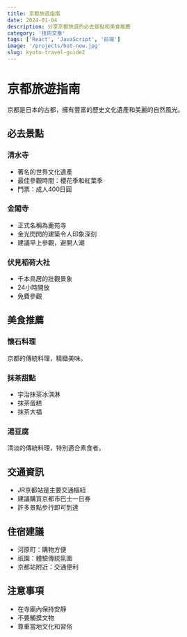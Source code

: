 ```yaml
---
title: 京都旅遊指南
date: 2024-01-04
description: 分享京都旅遊的必去景點和美食推薦
category: '技術文章'
tags: ['React', 'JavaScript', '前端']
image: '/projects/hot-now.jpg'
slug: kyoto-travel-guide2
---
```


# 京都旅遊指南

京都是日本的古都，擁有豐富的歷史文化遺產和美麗的自然風光。

## 必去景點

### 清水寺

- 著名的世界文化遺產
- 最佳參觀時間：櫻花季和紅葉季
- 門票：成人400日圓

### 金閣寺

- 正式名稱為鹿苑寺
- 金光閃閃的建築令人印象深刻
- 建議早上參觀，避開人潮

### 伏見稻荷大社

- 千本鳥居的壯觀景象
- 24小時開放
- 免費參觀

## 美食推薦

### 懷石料理

京都的傳統料理，精緻美味。

### 抹茶甜點

- 宇治抹茶冰淇淋
- 抹茶蛋糕
- 抹茶大福

### 湯豆腐

清淡的傳統料理，特別適合素食者。

## 交通資訊

- JR京都站是主要交通樞紐
- 建議購買京都市巴士一日券
- 許多景點步行即可到達

## 住宿建議

- 河原町：購物方便
- 祇園：體驗傳統氛圍
- 京都站附近：交通便利

## 注意事項

- 在寺廟內保持安靜
- 不要觸摸文物
- 尊重當地文化和習俗
